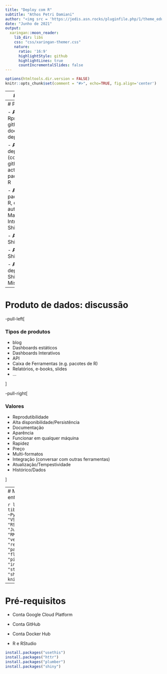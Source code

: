 ```yaml
---
title: "Deploy com R"
subtitle: "Athos Petri Damiani"
author: "<img src = 'https://jedis.asn.rocks/pluginfile.php/1/theme_edumy/headerlogo1/1604959123/ASN_Logo_Site_Vertical%20-%20Copy1.png' width = '20%'>"
date: "Junho de 2021"
output:
  xaringan::moon_reader:
    lib_dir: libs
    css: "css/xaringan-themer.css"
    nature:
      ratio: '16:9'
      highlightStyle: github
      highlightLines: true
      countIncrementalSlides: false
---
```


```r
options(htmltools.dir.version = FALSE)
knitr::opts_chunk$set(comment = "#>", echo=TRUE, fig.align='center')
```


---
# Plano 

- Organização de projetos no R/RStudio 

- Ferramentas úteis: git, github, github pages, github actions.

- APIs no R 

- Docker

- Shiny

- Como automatizar um deploy de APIs e Shiny na GCP

---
# Plano 

- **Aula 1)** Rproj, github, api, docker, deploy

- **Aula 2)** deploy (cont.), github actions, pacotes de R

- **Aula 3)** pacotes de R, exemplo auto do Marlos, Intro ao Shiny.

- **Aula 4)** Shiny

- **Aula 5)** Shiny

- **Aula 6)** deploy Shiny + Miscelâneas

---
# Produto de dados: discussão 

-pull-left[

### Tipos de produtos

- blog
- Dashboards estáticos
- Dashboards Interativos
- API
- Caixa de Ferramentas (e.g. pacotes de R)
- Relatórios, e-books, slides
- ...

]

-pull-right[

### Valores

- Reprodutibilidade
- Alta disponibilidade/Persistência
- Documentação
- Aparência
- Funcionar em qualquer máquina
- Rapidez
- Preço
- Multi-formatos
- Integração (conversar com outras ferramentas)
- Atualização/Tempestividade
- Histórico/Dados

]


---
# Mapa de techs entre Py e R

```r
library(magrittr)
tibble::tribble(
  ~Python, ~R,
  "VSCode", "RStudio",
  "Jupyter", "RMarkdown",
  "venv", "renv",
  "requests", "httr",
  "pandas", "dplyr",
  "flask", "plumber",
  "pip install", "install.packages",
  "streamlit", "shiny"
) %>% knitr::kable()
```


---
# Pré-requisitos

- Conta Google Cloud Platform

- Conta GitHub

- Conta Docker Hub

- R e RStudio

```r
install.packages("usethis")
install.packages("httr")
install.packages("plumber")
install.packages("shiny")
```

